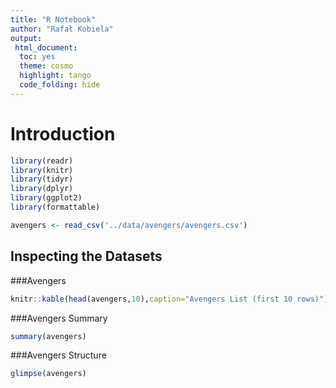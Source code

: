 ```yaml
---
title: "R Notebook"
author: "Rafał Kobiela"
output: 
 html_document:
  toc: yes
  theme: cosmo
  highlight: tango
  code_folding: hide
---
```



# Introduction

```r
library(readr)
library(knitr)
library(tidyr)
library(dplyr)
library(ggplot2)
library(formattable)

avengers <- read_csv('../data/avengers/avengers.csv')
```

## Inspecting the Datasets {.tabset .tabset-fade .tabset-pills}

###Avengers
```r
knitr::kable(head(avengers,10),caption="Avengers List (first 10 rows)")
```

###Avengers Summary
```r
summary(avengers)
```

###Avengers Structure
```r
glimpse(avengers)
```